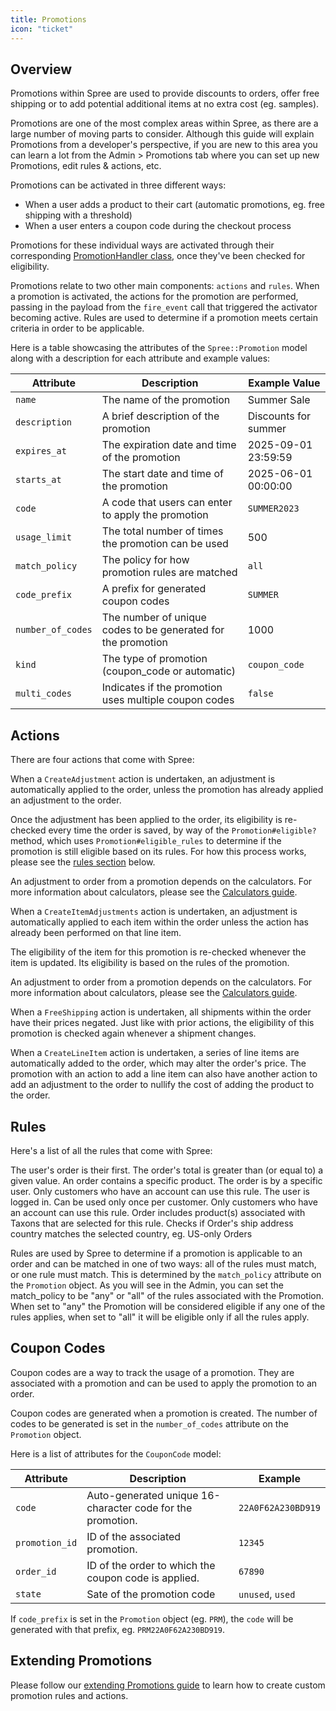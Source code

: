 ```yaml
---
title: Promotions
icon: "ticket"
---
```


## Overview

Promotions within Spree are used to provide discounts to orders, offer free shipping or to add potential additional items at no extra cost (eg. samples).

Promotions are one of the most complex areas within Spree, as there are a large number of moving parts to consider. Although this guide will explain Promotions from a developer's perspective, if you are new to this area you can learn a lot from the Admin &gt; Promotions tab where you can set up new Promotions, edit rules & actions, etc.

Promotions can be activated in three different ways:

* When a user adds a product to their cart (automatic promotions, eg. free shipping with a threshold)
* When a user enters a coupon code during the checkout process

Promotions for these individual ways are activated through their corresponding [PromotionHandler class](https://github.com/spree/spree/tree/main/core/app/models/spree/promotion_handler), once they've been checked for eligibility.

Promotions relate to two other main components: `actions` and `rules`. When a promotion is activated, the actions for the promotion are performed, passing in the payload from the `fire_event` call that triggered the activator becoming active. Rules are used to determine if a promotion meets certain criteria in order to be applicable.

Here is a table showcasing the attributes of the `Spree::Promotion` model along with a description for each attribute and example values:

| Attribute                | Description                                           | Example Value          |
|--------------------------|-------------------------------------------------------|------------------------|
| `name`                   | The name of the promotion                             | Summer Sale          |
| `description`            | A brief description of the promotion                  | Discounts for summer |
| `expires_at`             | The expiration date and time of the promotion         | 2025-09-01 23:59:59  |
| `starts_at`              | The start date and time of the promotion              | 2025-06-01 00:00:00  |
| `code`                   | A code that users can enter to apply the promotion    | `SUMMER2023`           |
| `usage_limit`            | The total number of times the promotion can be used   | 500                    |
| `match_policy`           | The policy for how promotion rules are matched        | `all`                  |
| `code_prefix`            | A prefix for generated coupon codes                | `SUMMER`               |
| `number_of_codes`        | The number of unique codes to be generated for the promotion| 1000                   |
| `kind`                   | The type of promotion (coupon_code or automatic)      | `coupon_code`          |
| `multi_codes`            | Indicates if the promotion uses multiple coupon codes        | `false`                |

## Actions

There are four actions that come with Spree:

<AccordionGroup>
  <Accordion title="Creating an Adjustment">
    <p>When a <code>CreateAdjustment</code> action is undertaken, an adjustment is automatically applied to the order, unless the promotion has already applied an adjustment to the order.</p>
    <p>Once the adjustment has been applied to the order, its eligibility is re-checked every time the order is saved, by way of the <code>Promotion#eligible?</code> method, which uses <code>Promotion#eligible_rules</code> to determine if the promotion is still eligible based on its rules. For how this process works, please see the <a href="#rules">rules section</a> below.</p>
    <p>An adjustment to order from a promotion depends on the calculators. For more information about calculators, please see the <a href="calculators">Calculators guide</a>.</p>
  </Accordion>
  <Accordion title="Creating an Item Adjustment">
    <p>When a <code>CreateItemAdjustments</code> action is undertaken, an adjustment is automatically applied to each item within the order unless the action has already been performed on that line item.</p>
    <p>The eligibility of the item for this promotion is re-checked whenever the item is updated. Its eligibility is based on the rules of the promotion.</p>
    <p>An adjustment to order from a promotion depends on the calculators. For more information about calculators, please see the <a href="calculators">Calculators guide</a>.</p>
  </Accordion>
  <Accordion title="Free Shipping">
    <p>When a <code>FreeShipping</code> action is undertaken, all shipments within the order have their prices negated. Just like with prior actions, the eligibility of this promotion is checked again whenever a shipment changes.</p>
  </Accordion>
  <Accordion title="Create Line Items">
    <p>When a <code>CreateLineItem</code> action is undertaken, a series of line items are automatically added to the order, which may alter the order's price. The promotion with an action to add a line item can also have another action to add an adjustment to the order to nullify the cost of adding the product to the order.</p>
  </Accordion>
</AccordionGroup>

## Rules

Here's a list of all the rules that come with Spree:

<AccordionGroup>
  <Accordion title="FirstOrder">
    The user's order is their first.
  </Accordion>
  <Accordion title="ItemTotal">
    The order's total is greater than (or equal to) a given value.
  </Accordion>
  <Accordion title="Product">
    An order contains a specific product.
  </Accordion>
  <Accordion title="User">
    The order is by a specific user. Only customers who have an account can use this rule.
  </Accordion>
  <Accordion title="UserLoggedIn">
    The user is logged in.
  </Accordion>
  <Accordion title="One Use Per User">
    Can be used only once per customer. Only customers who have an account can use this rule.
  </Accordion>
  <Accordion title="Taxon(s)">
    Order includes product(s) associated with Taxons that are selected for this rule.
  </Accordion>
  <Accordion title="Country">
    Checks if Order's ship address country matches the selected country, eg. US-only Orders
  </Accordion>
</AccordionGroup>

Rules are used by Spree to determine if a promotion is applicable to an order and can be matched in one of two ways: all of the rules must match, or one rule must match. This is determined by the `match_policy` attribute on the `Promotion` object. As you will see in the Admin, you can set the match_policy to be "any" or "all" of the rules associated with the Promotion. When set to "any" the Promotion will be considered eligible if any one of the rules applies, when set to "all" it will be eligible only if all the rules apply.

## Coupon Codes

Coupon codes are a way to track the usage of a promotion. They are associated with a promotion and can be used to apply the promotion to an order.

Coupon codes are generated when a promotion is created. The number of codes to be generated is set in the `number_of_codes` attribute on the `Promotion` object.

Here is a list of attributes for the `CouponCode` model:

| Attribute      | Description                                                                 | Example       |
|----------------|-----------------------------------------------------------------------------|---------------|
| `code`         | Auto-generated unique 16-character code for the promotion.                   | `22A0F62A230BD919`  |
| `promotion_id` | ID of the associated promotion.                          | `12345`       |
| `order_id`     | ID of the order to which the coupon code is applied.                            | `67890`       |
| `state`        | Sate of the promotion code | `unused`, `used`           |

If `code_prefix` is set in the `Promotion` object (eg. `PRM`), the `code` will be generated with that prefix, eg. `PRM22A0F62A230BD919`.

## Extending Promotions

Please follow our [extending Promotions guide](/developer/extending-spree/promotions) to learn how to create custom promotion rules and actions.